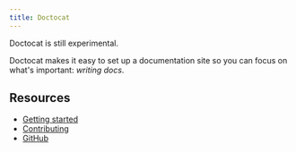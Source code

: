 ```yaml
---
title: Doctocat
---
```




<Flash scheme="yellow" mb={3}>
  <StyledOcticon icon={Alert} mr={2} /> Doctocat is still experimental.
</Flash>

Doctocat makes it easy to set up a documentation site so you can focus on what's important: _writing docs_.

## Resources

- [Getting started](/getting-started)
- [Contributing](/contributing)
- [GitHub](https://github.com/primer/doctocat)
